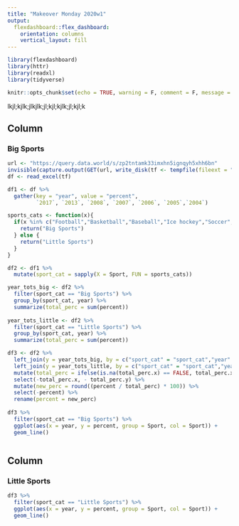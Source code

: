 ```yaml
---
title: "Makeover Monday 2020w1"
output: 
  flexdashboard::flex_dashboard:
    orientation: columns
    vertical_layout: fill
---
```


```r
library(flexdashboard)
library(httr)
library(readxl)
library(tidyverse)

knitr::opts_chunk$set(echo = TRUE, warning = F, comment = F, message = F)

```


lkjl;kjlk;jlkjlk;jl;kjl;kjlk;jl;kjl;k

Column {data-width=500}
-----------------------------------------------------------------------

### Big Sports

```r


url <- "https://query.data.world/s/zp2tntamk33imxhn5ignqyh5xhh6bn"
invisible(capture.output(GET(url, write_disk(tf <- tempfile(fileext = ".xlsx")))))
df <- read_excel(tf)

df1 <- df %>%
  gather(key = "year", value = "percent", 
         `2017`, `2013`, `2008`, `2007`, `2006`, `2005`,`2004`)

sports_cats <- function(x){
  if(x %in% c("Football","Basketball","Baseball","Ice hockey","Soccer","None")){
    return("Big Sports")
  } else {
    return("Little Sports")
  }
}

df2 <- df1 %>%
  mutate(sport_cat = sapply(X = Sport, FUN = sports_cats))

year_tots_big <- df2 %>%
  filter(sport_cat == "Big Sports") %>%
  group_by(sport_cat, year) %>%
  summarize(total_perc = sum(percent)) 
  
year_tots_little <- df2 %>%
  filter(sport_cat == "Little Sports") %>%
  group_by(sport_cat, year) %>%
  summarize(total_perc = sum(percent)) 

df3 <- df2 %>%
  left_join(y = year_tots_big, by = c("sport_cat" = "sport_cat","year" = "year")) %>%
  left_join(y = year_tots_little, by = c("sport_cat" = "sport_cat","year" = "year")) %>%
  mutate(total_perc = ifelse(is.na(total_perc.x) == FALSE, total_perc.x, total_perc.y)) %>%
  select(-total_perc.x, - total_perc.y) %>%
  mutate(new_perc = round((percent / total_perc) * 100)) %>%
  select(-percent) %>%
  rename(percent = new_perc)
  
df3 %>% 
  filter(sport_cat == "Big Sports") %>%
  ggplot(aes(x = year, y = percent, group = Sport, col = Sport)) +
  geom_line()  



```

Column {data-width=500}
-----------------------------------------------------------------------

### Little Sports

```r

df3 %>% 
  filter(sport_cat == "Little Sports") %>%
  ggplot(aes(x = year, y = percent, group = Sport, col = Sport)) +
  geom_line() 

```

